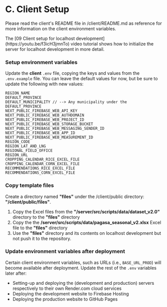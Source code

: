 
# C. Client Setup

Please read the client's README file in /client/README.md as reference for more information on the client environment variables.

<Callout emoji="ℹ️">
The [09 Client setup for localhost development](https://youtu.be/f3icH3jmnTo) video tutorial shows how to initialize the server for localhost development in more detail.
</Callout>

<Steps>

### Setup environment variables

Update the **client** `.env` file, copying the keys and values from the `.env.example` file. You can leave the default values for now, but be sure to update the following with new values:

```env copy
REGION_NAME
DEFAULT_PROVINCE
DEFAULT_MUNICIPALITY // --> Any municipality under the DEFAULT_PROVINCE
NEXT_PUBLIC_FIREBASE_WEB_API_KEY
NEXT_PUBLIC_FIREBASE_WEB_AUTHDOMAIN
NEXT_PUBLIC_FIREBASE_WEB_PROJECT_ID
NEXT_PUBLIC_FIREBASE_WEB_STORAGE_BUCKET
NEXT_PUBLIC_FIREBASE_WEB_MESSAGING_SENDER_ID
NEXT_PUBLIC_FIREBASE_WEB_APP_ID
NEXT_PUBLIC_FIREBASE_WEB_MEASUREMENT_ID
REGION_CODE
REGION_LAT_AND_LNG
REGIONAL_FIELD_OFFICE
REGION_URL
CROPPING_CALENDAR_RICE_EXCEL_FILE
CROPPING_CALENDAR_CORN_EXCEL_FILE
RECOMMENDATIONS_RICE_EXCEL_FILE
RECOMMENDATIONS_CORN_EXCEL_FILE
```

### Copy template files

Create a directory named **"files"** under the /client/public directory: **"/client/public/files"**.

1. Copy the Excel files from the **"/server/src/scripts/data/dataset_v2.0"** directory to the **"files"** directory
2. Copy the the **/server/src/scripts/data/pagasa_seasonal_v2.xlsx** Excel file to the **"files"** directory
3. Use the **"files"** directory and its contents on localhost development but not push it to the repository.

### Update environment variables after deployment

Certain client environment variables, such as URLs (i.e., `BASE_URL_PROD`) will become available after deployment. Update the rest of the `.env` variables later after:

- Setting-up and deploying the (development and production) servers respectively to their own Render.com cloud services
- Deploying the development website to Firebase Hosting
- Deploying the production website to GitHub Pages

</Steps>
